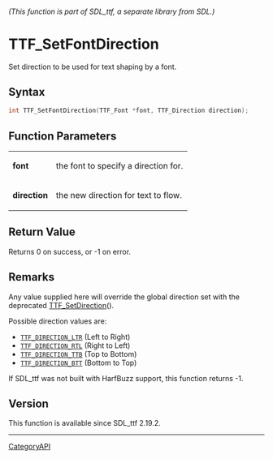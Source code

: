 ====== (This function is part of SDL_ttf, a separate library from SDL.) ======
= TTF_SetFontDirection =

Set direction to be used for text shaping by a font.

== Syntax ==

<syntaxhighlight lang='c'>
int TTF_SetFontDirection(TTF_Font *font, TTF_Direction direction);
</syntaxhighlight>

== Function Parameters ==

{|
|'''font'''
|the font to specify a direction for.
|-
|'''direction'''
|the new direction for text to flow.
|}

== Return Value ==

Returns 0 on success, or -1 on error.

== Remarks ==

Any value supplied here will override the global direction set with the
deprecated [[TTF_SetDirection]]().

Possible direction values are:

* <code>[[TTF_DIRECTION_LTR]]</code> (Left to Right)
* <code>[[TTF_DIRECTION_RTL]]</code> (Right to Left)
* <code>[[TTF_DIRECTION_TTB]]</code> (Top to Bottom)
* <code>[[TTF_DIRECTION_BTT]]</code> (Bottom to Top)

If SDL_ttf was not built with HarfBuzz support, this function returns -1.

== Version ==

This function is available since SDL_ttf 2.19.2.

----
[[CategoryAPI]]


